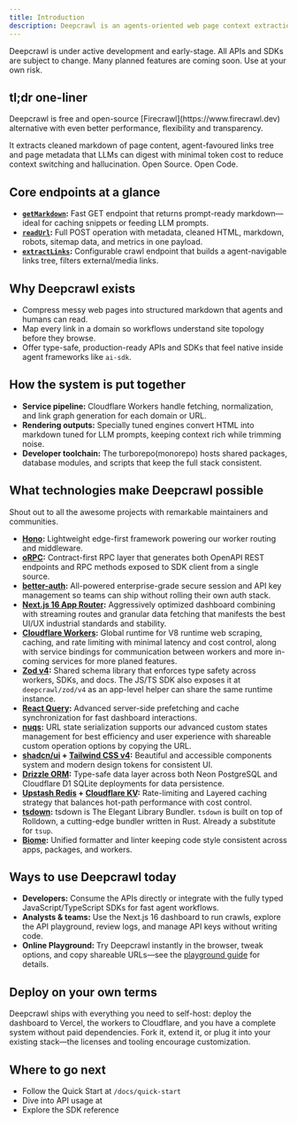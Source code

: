 ```yaml
---
title: Introduction
description: Deepcrawl is an agents-oriented web page context extraction platform. Open Source. Open Code.
---
```


<LogoText  description="Deepcrawl is a 100% free, no-pricing, and fully open-source toolkit for agents to make any website data AI ready" />


<Callout type="warn" title="ACTIVE DEVELOPMENT WARNING!!">
Deepcrawl is under active development and early-stage. All APIs and SDKs are subject to change. Many planned features are coming soon. Use at your own risk.
</Callout>


## tl;dr one-liner

<Callout type="info">
Deepcrawl is free and open-source [Firecrawl](https://www.firecrawl.dev) alternative with even better performance, flexibility and transparency.
</Callout>

It extracts cleaned markdown of page content, agent-favoured links tree and page metadata that LLMs can digest with minimal token cost to reduce context switching and hallucination. Open Source. Open Code.



## Core endpoints at a glance
- **[`getMarkdown`](/docs/features/read/get-markdown):** Fast GET endpoint that returns prompt-ready markdown—ideal for caching snippets or feeding LLM prompts.
- **[`readUrl`](/docs/features/read/read-url):** Full POST operation with metadata, cleaned HTML, markdown, robots, sitemap data, and metrics in one payload.
- **[`extractLinks`](/docs/features/links/extract-links):** Configurable crawl endpoint that builds a agent-navigable links tree, filters external/media links.

## Why Deepcrawl exists
- Compress messy web pages into structured markdown that agents and humans can read.
- Map every link in a domain so workflows understand site topology before they browse.
- Offer type-safe, production-ready APIs and SDKs that feel native inside agent frameworks like `ai-sdk`.

## How the system is put together
- **Service pipeline:** Cloudflare Workers handle fetching, normalization, and link graph generation for each domain or URL.
- **Rendering outputs:** Specially tuned engines convert HTML into markdown tuned for LLM prompts, keeping context rich while trimming noise.
- **Developer toolchain:** The turborepo(monorepo) hosts shared packages, database modules, and scripts that keep the full stack consistent.

## What technologies make Deepcrawl possible
<Callout type="info">Shout out to all the awesome projects with remarkable maintainers and communities.</Callout>

- **[Hono](https://hono.dev):** Lightweight edge-first framework powering our worker routing and middleware.
- **[oRPC](https://orpc.unnoq.com):** Contract-first RPC layer that generates both OpenAPI REST endpoints and RPC methods exposed to SDK client from a single source.
- **[better-auth](https://better-auth.com):** All-powered enterprise-grade secure session and API key management so teams can ship without rolling their own auth stack.
- **[Next.js 16 App Router](https://nextjs.org):** Aggressively optimized dashboard combining with streaming routes and granular data fetching that manifests the best UI/UX industrial standards and stability.
- **[Cloudflare Workers](https://workers.cloudflare.com):** Global runtime for V8 runtime web scraping, caching, and rate limiting with minimal latency and cost control, along with service bindings for communication between workers and more in-coming services for more planed features.
- **[Zod v4](https://zod.dev):** Shared schema library that enforces type safety
  across workers, SDKs, and docs. The JS/TS SDK also exposes it at
  `deepcrawl/zod/v4` as an app-level helper can share the same runtime instance.
- **[React Query](https://tanstack.com/query):** Advanced server-side prefetching and cache synchronization for fast dashboard interactions.
- **[nuqs](https://nuqs.47ng.com):** URL state serialization supports our advanced custom states management for best efficiency and user experience with shareable custom operation options by copying the URL.
- **[shadcn/ui](https://ui.shadcn.com) + [Tailwind CSS v4](https://tailwindcss.com):** Beautiful and accessible components system and modern design tokens for consistent UI.
- **[Drizzle ORM](https://orm.drizzle.team):** Type-safe data layer across both Neon PostgreSQL and Cloudflare D1 SQLite deployments for data persistence.
- **[Upstash Redis](https://upstash.com) + [Cloudflare KV](https://developers.cloudflare.com/kv):** Rate-limiting and Layered caching strategy that balances hot-path performance with cost control.
- **[tsdown](https://tsdown.dev):** tsdown is The Elegant Library Bundler. `tsdown` is built on top of Rolldown, a cutting-edge bundler written in Rust. Already a substitute for `tsup`.
- **[Biome](https://biomejs.dev):** Unified formatter and linter keeping code style consistent across apps, packages, and workers.

## Ways to use Deepcrawl today
- **Developers:** Consume the APIs directly or integrate with the fully typed JavaScript/TypeScript SDKs for fast agent workflows.
- **Analysts & teams:** Use the Next.js 16 dashboard to run crawls, explore the API playground, review logs, and manage API keys without writing code.
- **Online Playground:** Try Deepcrawl instantly in the browser, tweak options, and copy shareable URLs—see the [playground guide](/docs/usage/playground) for details.

## Deploy on your own terms
Deepcrawl ships with everything you need to self-host: deploy the dashboard to Vercel, the workers to Cloudflare, and you have a complete system without paid dependencies. Fork it, extend it, or plug it into your existing stack—the licenses and tooling encourage customization.

## Where to go next
- Follow the Quick Start at `/docs/quick-start`
- Dive into API usage at
- Explore the SDK reference
